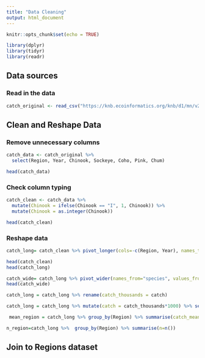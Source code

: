 ```yaml
---
title: "Data Cleaning"
output: html_document
---
```


```r
knitr::opts_chunk$set(echo = TRUE)
```


```r
library(dplyr)
library(tidyr)
library(readr)
```

## Data sources

### Read in the data

```r
catch_original <- read_csv("https://knb.ecoinformatics.org/knb/d1/mn/v2/object/df35b.302.1")

```

## Clean and Reshape Data

### Remove unnecessary columns

```r

catch_data <- catch_original %>% 
  select(Region, Year, Chinook, Sockeye, Coho, Pink, Chum)

head(catch_data)
```

### Check column typing

```r
catch_clean <- catch_data %>% 
  mutate(Chinook = ifelse(Chinook == "I", 1, Chinook)) %>%
  mutate(Chinook = as.integer(Chinook))

head(catch_clean)
```

### Reshape data

```r
catch_long= catch_clean %>% pivot_longer(cols=-c(Region, Year), names_to="species", values_to="catch")

head(catch_clean)
head(catch_long)
```

```r
catch_wide= catch_long %>% pivot_wider(names_from="species", values_from="catch")
head(catch_wide)
```

```r
catch_long = catch_long %>% rename(catch_thousands = catch)

catch_long = catch_long %>% mutate(catch = catch_thousands*1000) %>% select(-catch_thousands)

```


```r
 mean_region = catch_long %>% group_by(Region) %>% summarise(catch_mean = mean(catch)) %>% arrange(-catch_mean)
```

```r
n_region=catch_long %>%  group_by(Region) %>% summarise(n=n())
```

## Join to Regions dataset
